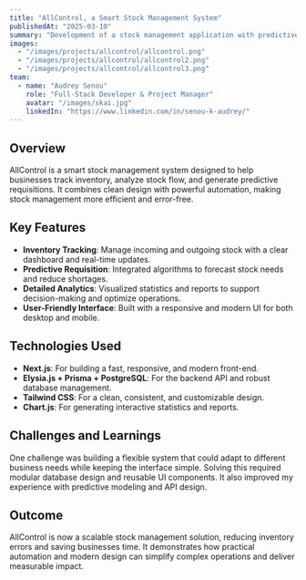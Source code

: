 ```yaml
---
title: "AllControl, a Smart Stock Management System"
publishedAt: "2025-03-10"
summary: "Development of a stock management application with predictive requisition, real-time tracking, and detailed analytics for business efficiency."
images:
  - "/images/projects/allcontrol/allcontrol.png"
  - "/images/projects/allcontrol/allcontrol2.png"
  - "/images/projects/allcontrol/allcontrol3.png"
team:
  - name: "Audrey Senou"
    role: "Full-Stack Developer & Project Manager"
    avatar: "/images/skai.jpg"
    linkedIn: "https://www.linkedin.com/in/senou-k-audrey/"
---
```


## Overview

AllControl is a smart stock management system designed to help businesses track inventory, analyze stock flow, and generate predictive requisitions. It combines clean design with powerful automation, making stock management more efficient and error-free.

## Key Features

- **Inventory Tracking**: Manage incoming and outgoing stock with a clear dashboard and real-time updates.  
- **Predictive Requisition**: Integrated algorithms to forecast stock needs and reduce shortages.  
- **Detailed Analytics**: Visualized statistics and reports to support decision-making and optimize operations.  
- **User-Friendly Interface**: Built with a responsive and modern UI for both desktop and mobile.  

## Technologies Used

- **Next.js**: For building a fast, responsive, and modern front-end.  
- **Elysia.js + Prisma + PostgreSQL**: For the backend API and robust database management.  
- **Tailwind CSS**: For a clean, consistent, and customizable design.  
- **Chart.js**: For generating interactive statistics and reports.  

## Challenges and Learnings

One challenge was building a flexible system that could adapt to different business needs while keeping the interface simple. Solving this required modular database design and reusable UI components. It also improved my experience with predictive modeling and API design.  

## Outcome

AllControl is now a scalable stock management solution, reducing inventory errors and saving businesses time. It demonstrates how practical automation and modern design can simplify complex operations and deliver measurable impact.
